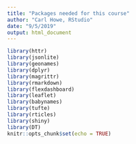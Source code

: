 ```yaml
---
title: "Packages needed for this course"
author: "Carl Howe, RStudio"
date: "9/5/2019"
output: html_document
---
```


```r
library(httr)
library(jsonlite)
library(geonames)
library(dplyr)
library(magrittr)
library(rmarkdown)
library(flexdashboard)
library(leaflet)
library(babynames)
library(tufte)
library(rticles)
library(shiny)
library(DT)
knitr::opts_chunk$set(echo = TRUE)
```
